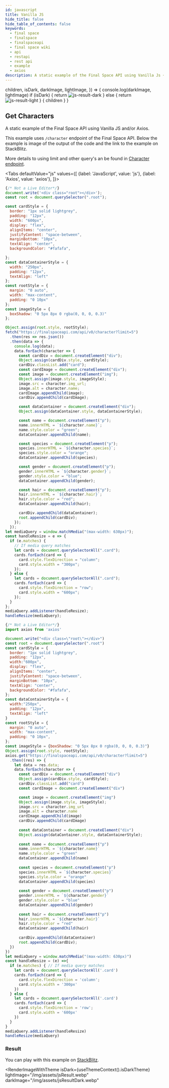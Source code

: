 ```yaml
---
id: javascript 
title: Vanilla JS
hide_title: false
hide_table_of_contents: false
keywords:
  - final space
  - finalspace
  - finalspaceapi
  - final space wiki
  - api
  - restapi
  - rest api
  - example
  - axios
description: A static example of the Final Space API using Vanilla Js + Axios.
---
```



  children,
  isDark,
  darkImage,
  lightImage,
}) => {
  console.log(darkImage, lightImage)
  if (isDark) {
    return <img src={darkImage} alt="js-result-dark" />
  } else {
    return <img src={lightImage} alt="js-result-light" />
  }
  {
    children
  }
}

## Get Characters

A static example of the Final Space API using Vanilla JS and/or Axios.

This example uses `/character` endpoint of the Final Space API. Below the  example is image of the output of the code and the link to the example on StackBlitz.

More details to using limit and other query's an be found in [Character endpoint](./character.md).

<Tabs
  defaultValue="js"
  values={[
    {label: 'JavaScript', value: 'js'},
    {label: 'Axios', value: 'axios'},
  ]}>
  <TabItem value="js">

```js
{/* Not a Live Editor*/}
document.write('<div class="root"></div>');
const root = document.querySelector(".root");

const cardStyle = {
  border: "1px solid lightgrey",
  padding: "12px",
  width: "600px",
  display: "flex",
  alignItems: "center",
  justifyContent: "space-between",
  marginBottom: "10px",
  textAlign: "center",
  backgroundColor: "#fafafa",

};
const dataContainerStyle = {
  width: "250px",
  padding: "12px",
  textAlign: "left"
};
const rootStyle = {
  margin: "0 auto",
  width: "max-content",
  padding: "0 10px"
};
const imageStyle = {
  boxShadow: "0 5px 8px 0 rgba(0, 0, 0, 0.3)"
};

Object.assign(root.style, rootStyle);
fetch("https://finalspaceapi.com/api/v0/character?limit=5")
  .then(res => res.json())
  .then(data => {
    console.log(data);
    data.forEach(character => {
      const cardDiv = document.createElement("div");
      Object.assign(cardDiv.style, cardStyle);
      cardDiv.classList.add("card");
      const cardImage = document.createElement("div");
      const image = document.createElement("img");
      Object.assign(image.style, imageStyle);
      image.src = character.img_url;
      image.alt = character.name;
      cardImage.appendChild(image);
      cardDiv.appendChild(cardImage);

      const dataContainer = document.createElement("div");
      Object.assign(dataContainer.style, dataContainerStyle);

      const name = document.createElement("p");
      name.innerHTML = `${character.name}`;
      name.style.color = "green";
      dataContainer.appendChild(name);

      const species = document.createElement("p");
      species.innerHTML = `${character.species}`;
      species.style.color = "orange";
      dataContainer.appendChild(species);

      const gender = document.createElement("p");
      gender.innerHTML = `${character.gender}`;
      gender.style.color = "blue";
      dataContainer.appendChild(gender);

      const hair = document.createElement("p");
      hair.innerHTML = `${character.hair}`;
      hair.style.color = "red";
      dataContainer.appendChild(hair);

      cardDiv.appendChild(dataContainer);
      root.appendChild(cardDiv);
    });
  });
let mediaQuery = window.matchMedia("(max-width: 630px)");
const handleResize = e => {
  if (e.matches) {
    // If media query matches
    let cards = document.querySelectorAll(".card");
    cards.forEach(card => {
      card.style.flexDirection = "column";
      card.style.width = "300px";
    });
  } else {
    let cards = document.querySelectorAll(".card");
    cards.forEach(card => {
      card.style.flexDirection = "row";
      card.style.width = "600px";
    });
  }
};
mediaQuery.addListener(handleResize);
handleResize(mediaQuery);

```

  </TabItem>
  <TabItem value="axios">

```js 
{/* Not a Live Editor*/}
import axios from 'axios'

document.write("<div class=\"root\"></div>")
const root = document.querySelector(".root")
const cardStyle = {
  border: "1px solid lightgrey",
  padding: "12px",
  width:"600px",
  display: "flex",
  alignItems: "center",
  justifyContent: "space-between",
  marginBottom: "10px",
  textAlign: "center",
  backgroundColor: "#fafafa",
};
const dataContainerStyle = {
  width:"250px",
  padding: "12px",
  textAlign: "left"
}
const rootStyle = {
  margin: "0 auto",
  width: "max-content",
  padding: "0 10px",
};
const imageStyle = {boxShadow: "0 5px 8px 0 rgba(0, 0, 0, 0.3)"}
Object.assign(root.style, rootStyle);
axios.get("https://finalspaceapi.com/api/v0/character?limit=5")
  .then((res) => {
    let data = res.data;
    data.forEach(character => {
      const cardDiv = document.createElement("div")
      Object.assign(cardDiv.style, cardStyle);
      cardDiv.classList.add("card")
      const cardImage = document.createElement("div")

      const image = document.createElement("img")
      Object.assign(image.style, imageStyle);
      image.src = character.img_url
      image.alt = character.name
      cardImage.appendChild(image)
      cardDiv.appendChild(cardImage)
      
      const dataContainer = document.createElement("div")
      Object.assign(dataContainer.style, dataContainerStyle);
      
      const name = document.createElement("p")
      name.innerHTML = `${character.name}`
      name.style.color = "green"
      dataContainer.appendChild(name)
      
      const species = document.createElement("p")
      species.innerHTML = `${character.species}`
      species.style.color = "orange"
      dataContainer.appendChild(species)
      
      const gender = document.createElement("p")
      gender.innerHTML = `${character.gender}`
      gender.style.color = "blue"
      dataContainer.appendChild(gender)
      
      const hair = document.createElement("p")
      hair.innerHTML = `${character.hair}`
      hair.style.color = "red"
      dataContainer.appendChild(hair)
      
      cardDiv.appendChild(dataContainer)
      root.appendChild(cardDiv);
  })    
})
let mediaQuery = window.matchMedia("(max-width: 630px)")    
const handleResize = (e) =>{
  if (e.matches) { // If media query matches
    let cards = document.querySelectorAll('.card')
    cards.forEach(card => {
      card.style.flexDirection = 'column';
      card.style.width = '300px'
    })
  } else {
    let cards = document.querySelectorAll('.card')
    cards.forEach(card => {
      card.style.flexDirection = 'row';
      card.style.width = '600px'
    })
  }
}
mediaQuery.addListener(handleResize)
handleResize(mediaQuery)

```

  </TabItem>
</Tabs>


### Result
You can play with this example on [StackBlitz](https://stackblitz.com/edit/js-dsktzg?file=index.js).

<RenderImageWithTheme
  isDark={useThemeContext().isDarkTheme}
  lightImage="/img/assets/jsResult.webp"
  darkImage="/img/assets/jsResultDark.webp"
></RenderImageWithTheme>
